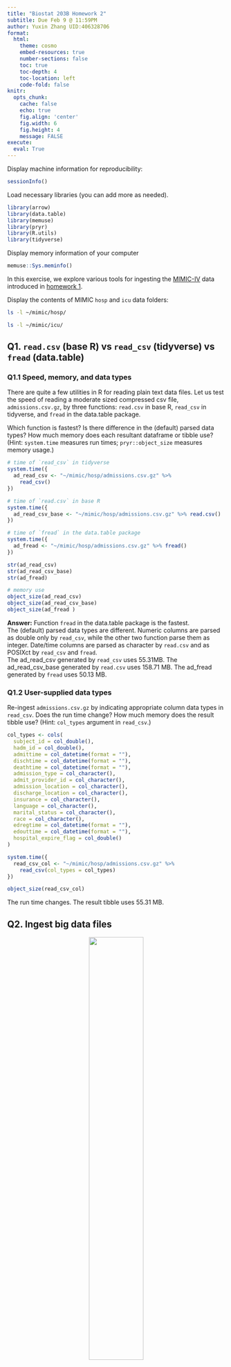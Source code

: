 ```yaml
---
title: "Biostat 203B Homework 2"
subtitle: Due Feb 9 @ 11:59PM
author: Yuxin Zhang UID:406328706
format:
  html:
    theme: cosmo
    embed-resources: true
    number-sections: false
    toc: true
    toc-depth: 4
    toc-location: left
    code-fold: false
knitr:
  opts_chunk: 
    cache: false    
    echo: true
    fig.align: 'center'
    fig.width: 6
    fig.height: 4
    message: FALSE
execute:
  eval: True   
---
```


Display machine information for reproducibility:
```r
sessionInfo()
```

Load necessary libraries (you can add more as needed).
```r
library(arrow)
library(data.table)
library(memuse)
library(pryr)
library(R.utils)
library(tidyverse)
```

Display memory information of your computer
```r
memuse::Sys.meminfo()
```

In this exercise, we explore various tools for ingesting the [MIMIC-IV](https://mimic.mit.edu/docs/iv/) data introduced in [homework 1](https://ucla-biostat-203b.github.io/2024winter/hw/hw1/hw1.html).

Display the contents of MIMIC `hosp` and `icu` data folders:

```bash
ls -l ~/mimic/hosp/
```

```bash
ls -l ~/mimic/icu/
```

## Q1. `read.csv` (base R) vs `read_csv` (tidyverse) vs `fread` (data.table)

### Q1.1 Speed, memory, and data types

There are quite a few utilities in R for reading plain text data files. Let us test the speed of reading a moderate sized compressed csv file, `admissions.csv.gz`, by three functions: `read.csv` in base R, `read_csv` in tidyverse, and `fread` in the data.table package.

Which function is fastest? Is there difference in the (default) parsed data types? How much memory does each resultant dataframe or tibble use? (Hint: `system.time` measures run times; `pryr::object_size` measures memory usage.) 


```r
# time of `read_csv` in tidyverse
system.time({
  ad_read_csv <- "~/mimic/hosp/admissions.csv.gz" %>%
    read_csv()
})
```

```r
# time of `read.csv` in base R
system.time({
  ad_read_csv_base <- "~/mimic/hosp/admissions.csv.gz" %>% read.csv()
})
```

```r
# time of `fread` in the data.table package
system.time({
  ad_fread <- "~/mimic/hosp/admissions.csv.gz" %>% fread()
})
```

```r
str(ad_read_csv)
str(ad_read_csv_base)
str(ad_fread)
```

```r
# memory use
object_size(ad_read_csv)
object_size(ad_read_csv_base)
object_size(ad_fread )
```
**Answer:**
Function `fread` in the data.table package is the fastest. <br>
The (default) parsed data types are different. Numeric columns are parsed as double only by `read_csv`, while the other two function parse them as integer. Date/time columns are parsed as character by `read.csv` and as POSIXct by `read_csv` and `fread`. <br>
The ad_read_csv generated by `read_csv` uses 55.31MB. The ad_read_csv_base generated by `read.csv` uses 158.71 MB. The ad_fread generated by `fread` uses 50.13 MB. <br>


### Q1.2 User-supplied data types

Re-ingest `admissions.csv.gz` by indicating appropriate column data types in `read_csv`. Does the run time change? How much memory does the result tibble use? (Hint: `col_types` argument in `read_csv`.)

```r
col_types <- cols(
  subject_id = col_double(),
  hadm_id = col_double(),
  admittime = col_datetime(format = ""),
  dischtime = col_datetime(format = ""),
  deathtime = col_datetime(format = ""),
  admission_type = col_character(),
  admit_provider_id = col_character(),
  admission_location = col_character(),
  discharge_location = col_character(),
  insurance = col_character(),
  language = col_character(),
  marital_status = col_character(),
  race = col_character(),
  edregtime = col_datetime(format = ""),
  edouttime = col_datetime(format = ""),
  hospital_expire_flag = col_double()
)

system.time({
  read_csv_col <- "~/mimic/hosp/admissions.csv.gz" %>%
    read_csv(col_types = col_types) 
})

object_size(read_csv_col)
```
The run time changes. The result tibble uses 55.31 MB.

## Q2. Ingest big data files

<p align="center">
  <img src="https://raw.githubusercontent.com/ucla-biostat-203b/2024winter/main/hw/hw2/bigfile.png" width="50%">
</p>

Let us focus on a bigger file, `labevents.csv.gz`, which is about 125x bigger than `admissions.csv.gz`.
```bash
ls -l ~/mimic/hosp/labevents.csv.gz
```
Display the first 10 lines of this file.
```bash
zcat < ~/mimic/hosp/labevents.csv.gz | head -10
```

### Q2.1 Ingest `labevents.csv.gz` by `read_csv`

<p align="center">
  <img src="https://raw.githubusercontent.com/ucla-biostat-203b/2024winter/main/hw/hw2/readr_logo.png" width="20%">
</p>

Try to ingest `labevents.csv.gz` using `read_csv`. What happens? If it takes more than 5 minutes on your computer, then abort the program and report your findings. 

```r
#| eval: false
read_csv("~/mimic/hosp/labevents.csv.gz" )
```

It seems that the file has a large size and it takes a long time for the function `read_csv` to ingest it. I can not read it in 5 minutes, so I abort it.

### Q2.2 Ingest selected columns of `labevents.csv.gz` by `read_csv`

Try to ingest only columns `subject_id`, `itemid`, `charttime`, and `valuenum` in `labevents.csv.gz` using `read_csv`.  Does this solve the ingestion issue? (Hint: `col_select` argument in `read_csv`.)

```r
#| eval: false
selected_columns <- c("subject_id", "itemid", "charttime", "valuenum")
read_csv("~/mimic/hosp/labevents.csv.gz", col_select = selected_columns)
```

This code doesn't finish within 3 minutes on my computer. This is due to the large size of `labevents.csv.gz`. Specifying the col_select argument doesn't optimize the file reading process. Even though we're only interested in specific columns, the entire file still needs to be decompressed and parsed initially. 

### Q2.3 Ingest subset of `labevents.csv.gz`

<p align="center">
  <img src="https://raw.githubusercontent.com/ucla-biostat-203b/2024winter/main/hw/hw2/linux_logo.png" width="20%">
</p>

Our first strategy to handle this big data file is to make a subset of the `labevents` data.  Read the [MIMIC documentation](https://mimic.mit.edu/docs/iv/modules/hosp/labevents/) for the content in data file `labevents.csv`.

In later exercises, we will only be interested in the following lab items: creatinine (50912), potassium (50971), sodium (50983), chloride (50902), bicarbonate (50882), hematocrit (51221), white blood cell count (51301), and glucose (50931) and the following columns: `subject_id`, `itemid`, `charttime`, `valuenum`. Write a Bash command to extract these columns and rows from `labevents.csv.gz` and save the result to a new file `labevents_filtered.csv.gz` in the current working directory. (Hint: use `zcat <` to pipe the output of `labevents.csv.gz` to `awk` and then to `gzip` to compress the output. To save render time, put `#| eval: false` at the beginning of this code chunk.)

Display the first 10 lines of the new file `labevents_filtered.csv.gz`. How many lines are in this new file? How long does it take `read_csv` to ingest `labevents_filtered.csv.gz`?


```bash
#| eval: false
zcat < ~/mimic/hosp/labevents.csv.gz | \
awk -F, 'BEGIN {OFS=","} NR==1 || \
($5==50912 || $5==50971 || $5==50983 || \
$5==50902 || $5==50882 || $5==51221 || \
$5==51301 || $5==50931) {print $2, $5, $7, $10}' | \
gzip > labevents_filtered.csv.gz
```

```bash
zcat < labevents_filtered.csv.gz | head -10
zcat < labevents_filtered.csv.gz | wc -l
```

```r
system.time({
  labevents_filtered <- read_csv("labevents_filtered.csv.gz")
})
```

There are 24855910 lines in the new file including the header  and the time is shown as above. 

### Q2.4 Ingest `labevents.csv` by Apache Arrow

<p align="center">
  <img src="https://raw.githubusercontent.com/ucla-biostat-203b/2024winter/main/hw/hw2/arrow_logo.png" width="30%">
</p>

Our second strategy is to use [Apache Arrow](https://arrow.apache.org/) for larger-than-memory data analytics. Unfortunately Arrow does not work with gz files directly. First decompress `labevents.csv.gz` to `labevents.csv` and put it in the current working directory. To save render time, put `#| eval: false` at the beginning of this code chunk.

Then use [`arrow::open_dataset`](https://arrow.apache.org/docs/r/reference/open_dataset.html) to ingest `labevents.csv`, select columns, and filter `itemid` as in Q2.3. How long does the ingest+select+filter process take? Display the number of rows and the first 10 rows of the result tibble, and make sure they match those in Q2.3. (Hint: use `dplyr` verbs for selecting columns and filtering rows.)

Write a few sentences to explain what is Apache Arrow. Imagine you want to explain it to a layman in an elevator. 


```bash
#| eval: false
zcat< ~/mimic/hosp/labevents.csv.gz > labevents.csv
```

```r
system.time({
  labevents <- arrow::open_dataset(
    "labevents.csv", 
    format = "csv"
  ) %>%
  filter(itemid %in% c(50912, 50971, 50983, 50902, 50882, 51221, 51301, 50931)) %>%
  select(subject_id, itemid, charttime, valuenum) %>%
  collect()
})

nrow(labevents)

sorted_labevents <- labevents %>%
  arrange(subject_id, charttime, itemid)
head(sorted_labevents, 10)
```

Apache Arrow is like a super-efficient translator for data. It takes information stored in different languages and organizes it in a way that computers can understand really quickly. This means that programs can work with the data much faster, whether they're running on regular computers or powerful graphics processors. It's a tool that makes it easier for different computer programs to share and analyze data, no matter what language they speak.


### Q2.5 Compress `labevents.csv` to Parquet format and ingest/select/filter

<p align="center">
  <img src="https://raw.githubusercontent.com/ucla-biostat-203b/2024winter/main/hw/hw2/parquet_logo.png" width="30%">
</p>

Re-write the csv file `labevents.csv` in the binary Parquet format (Hint: [`arrow::write_dataset`](https://arrow.apache.org/docs/r/reference/write_dataset.html).) How large is the Parquet file(s)? How long does the ingest+select+filter process of the Parquet file(s) take? Display the number of rows and the first 10 rows of the result tibble and make sure they match those in Q2.3. (Hint: use `dplyr` verbs for selecting columns and filtering rows.)

Write a few sentences to explain what is the Parquet format. Imagine you want to explain it to a layman in an elevator.

```r
labevents_csv <- arrow::open_dataset("labevents.csv", format = "csv")
arrow::write_dataset(labevents_csv, "labevents.parquet")
labevents_parquet <- arrow::open_dataset("labevents.parquet")
```

```r
# time for running the ingest+select+filter process of the Parquet file(s) 
system.time({
  labevents_filitered_parquet <- labevents_parquet %>%
    dplyr::filter(itemid %in% c(50912, 50971, 50983, 50902, 50882, 51221, 51301, 50931)) %>%
    dplyr::select(subject_id, itemid, charttime, valuenum) %>%
    collect()
})
# the number of rows
nrow(labevents_filitered_parquet)
```

```bash
ls -l labevents.parquet
```

```r
sorted_labevents_parquet <- labevents_filitered_parquet %>%
  arrange(subject_id, charttime, itemid)
head(sorted_labevents_parquet, 10)
```

The Parquet file is in size of 2069791662 bytes and has 24855909 rows.

Parquet is an open source, column-oriented data file format, designed to store and retrieve information in a really smart way. Data within Parquet files is stored in a columnar format, meaning that values from the same column are stored together. Parquet organizes data neatly and makes it quicker for your computer to find and work with the information you need, while also saving space. 

### Q2.6 DuckDB

<p align="center">
  <img src="https://raw.githubusercontent.com/ucla-biostat-203b/2024winter/main/hw/hw2/duckdb_logo.png" width="20%">
</p>

Ingest the Parquet file, convert it to a DuckDB table by [`arrow::to_duckdb`](https://arrow.apache.org/docs/r/reference/to_duckdb.html), select columns, and filter rows as in Q2.5. How long does the ingest+convert+select+filter process take? Display the number of rows and the first 10 rows of the result tibble and make sure they match those in Q2.3. (Hint: use `dplyr` verbs for selecting columns and filtering rows.)
Write a few sentences to explain what is DuckDB. Imagine you want to explain it to a layman in an elevator.

```r
# time for ingest+convert+select+filter process
system.time({
  labevents_duckdb <- arrow::open_dataset(
    "labevents.parquet") %>%
    arrow::to_duckdb(table_name = "labevents_table") %>%
    dplyr::filter(itemid %in% c(50912, 50971, 50983, 50902, 50882, 51221, 51301, 50931)) %>%
    dplyr::select(subject_id, itemid, charttime, valuenum) %>%
    collect()
})
```

```r
# number of rows
nrow(labevents_duckdb)
```

```r
# the first 10 rows
sorted_labevents_duckdb <- labevents_duckdb %>%
  arrange(subject_id, charttime, itemid)
head(sorted_labevents_duckdb, 10)
```

The file has 24855909 rows.

DuckDB is a versatile database management system known for its flexibility and performance. It offers a flexible extension mechanism that allows users to define new data types, functions, file formats, and even new SQL syntax, catering to specific needs and scenarios. Moreover, DuckDB excels in high-speed data transfer capabilities, enabling rapid movement of data to and from the database. This feature accelerates data processing workflows, ensuring quick ingestion, querying, and analysis of large datasets. 

## Q3. Ingest and filter `chartevents.csv.gz`

[`chartevents.csv.gz`](https://mimic.mit.edu/docs/iv/modules/icu/chartevents/) contains all the charted data available for a patient. During their ICU stay, the primary repository of a patient’s information is their electronic chart. The `itemid` variable indicates a single measurement type in the database. The `value` variable is the value measured for `itemid`. The first 10 lines of `chartevents.csv.gz` are
```bash
zcat < ~/mimic/icu/chartevents.csv.gz | head -10
```
[`d_items.csv.gz`](https://mimic.mit.edu/docs/iv/modules/icu/d_items/) is the dictionary for the `itemid` in `chartevents.csv.gz`.
```bash
zcat < ~/mimic/icu/d_items.csv.gz | head -10
```
In later exercises, we are interested in the vitals for ICU patients: heart rate (220045), mean non-invasive blood pressure (220181), systolic non-invasive blood pressure (220179), body temperature in Fahrenheit (223761), and respiratory rate (220210). Retrieve a subset of `chartevents.csv.gz` only containing these items, using the favorite method you learnt in Q2. 

Document the steps and show code. Display the number of rows and the first 10 rows of the result tibble.

Step 1: decompress `chartevents.csv.gz` to `chartevents.csv`
```bash
#| eval: false
zcat< ~/mimic/icu/chartevents.csv.gz > chartevents.csv
```

Step 2: Re-write the csv file `chartevents.csv` in the binary Parquet format
```r
chartevents_csv <- arrow::open_dataset("chartevents.csv", format = "csv")
arrow::write_dataset(chartevents_csv, "chartevents.parquet")
```

Step 3: filter the itemid in 220045, 220181, 220179, 223761, 220210
```r
chartevents_parquet <- arrow::open_dataset(
    "chartevents.parquet") %>%
    dplyr::filter(itemid %in% c(220045, 220181, 220179, 223761, 220210)) %>%
    collect()
```

```r
nrow(chartevents_parquet)
head(chartevents_parquet, 10)
```












